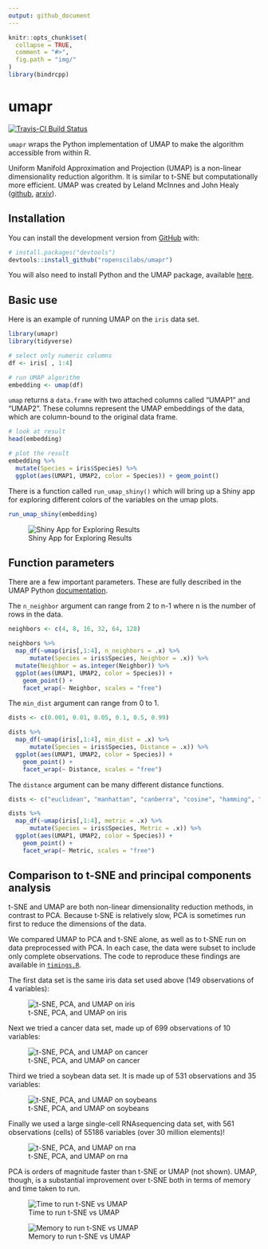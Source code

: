 ```yaml
---
output: github_document
---
```


<!-- README.md is generated from README.Rmd. Please edit that file -->

```r
knitr::opts_chunk$set(
  collapse = TRUE,
  comment = "#>",
  fig.path = "img/"
)
library(bindrcpp)
```

# umapr

[![Travis-CI Build Status](https://travis-ci.org/ropenscilabs/umapr.svg?branch=master)](https://travis-ci.org/ropenscilabs/umapr)

`umapr` wraps the Python implementation of UMAP to make the algorithm accessible from within R. 

Uniform Manifold Approximation and Projection (UMAP) is a non-linear dimensionality reduction algorithm. It is similar to t-SNE but computationally more efficient. UMAP was created by Leland McInnes and John Healy ([github](https://github.com/lmcinnes/umap), [arxiv](https://arxiv.org/abs/1802.03426)). 

## Installation

You can install the development version from [GitHub](https://github.com/) with:

``` r
# install.packages("devtools")
devtools::install_github("ropenscilabs/umapr")
```

You will also need to install Python and the UMAP package, available [here](https://github.com/lmcinnes/umap).

## Basic use

Here is an example of running UMAP on the `iris` data set. 

```r
library(umapr)
library(tidyverse)

# select only numeric columns
df <- iris[ , 1:4]

# run UMAP algorithm
embedding <- umap(df)
```

`umap` returns a `data.frame` with two attached columns called "UMAP1" and "UMAP2". These columns represent the UMAP embeddings of the data, which are column-bound to the original data frame. 

```r
# look at result
head(embedding)

# plot the result
embedding %>% 
  mutate(Species = iris$Species) %>%
  ggplot(aes(UMAP1, UMAP2, color = Species)) + geom_point()
```

There is a function called `run_umap_shiny()` which will bring up a Shiny app for exploring different colors of the variables on the umap plots.

```r
run_umap_shiny(embedding)
```

![Shiny App for Exploring Results](img/shiny.png)

## Function parameters

There are a few important parameters. These are fully described in the UMAP Python [documentation](https://github.com/lmcinnes/umap/blob/bf1c3e5c89ea393c9de10bd66c5e3d9bc30588ee/notebooks/UMAP%20usage%20and%20parameters.ipynb). 

The `n_neighbor` argument can range from 2 to n-1 where n is the number of rows in the data.
 
```r
neighbors <- c(4, 8, 16, 32, 64, 128)

neighbors %>% 
  map_df(~umap(iris[,1:4], n_neighbors = .x) %>% 
      mutate(Species = iris$Species, Neighbor = .x)) %>% 
  mutate(Neighbor = as.integer(Neighbor)) %>% 
  ggplot(aes(UMAP1, UMAP2, color = Species)) + 
    geom_point() + 
    facet_wrap(~ Neighbor, scales = "free")
```

The `min_dist` argument can range from 0 to 1. 

```r
dists <- c(0.001, 0.01, 0.05, 0.1, 0.5, 0.99)

dists %>% 
  map_df(~umap(iris[,1:4], min_dist = .x) %>% 
      mutate(Species = iris$Species, Distance = .x)) %>% 
  ggplot(aes(UMAP1, UMAP2, color = Species)) + 
    geom_point() + 
    facet_wrap(~ Distance, scales = "free")
```

The `distance` argument can be many different distance functions. 

```r
dists <- c("euclidean", "manhattan", "canberra", "cosine", "hamming", "dice")

dists %>% 
  map_df(~umap(iris[,1:4], metric = .x) %>% 
      mutate(Species = iris$Species, Metric = .x)) %>% 
  ggplot(aes(UMAP1, UMAP2, color = Species)) + 
    geom_point() + 
    facet_wrap(~ Metric, scales = "free")
```

## Comparison to t-SNE and principal components analysis

t-SNE and UMAP are both non-linear dimensionality reduction methods, in contrast to PCA. Because t-SNE is relatively slow, PCA is sometimes run first to reduce the dimensions of the data. 

We compared UMAP to PCA and t-SNE alone, as well as to t-SNE run on data preprocessed with PCA. In each case, the data were subset to include only complete observations. The code to reproduce these findings are available in [`timings.R`](timings.R). 

The first data set is the same iris data set used above (149 observations of 4 variables): 

![t-SNE, PCA, and UMAP on iris](img/multiple_algorithms_iris.png)

Next we tried a cancer data set, made up of 699 observations of 10 variables: 

![t-SNE, PCA, and UMAP on cancer](img/multiple_algorithms_cancer.png)

Third we tried a soybean data set. It is made up of 531 observations and 35 variables: 

![t-SNE, PCA, and UMAP on soybeans](img/multiple_algorithms_bean.png)

Finally we used a large single-cell RNAsequencing data set, with 561 observations (cells) of 55186 variables (over 30 million elements)! 

![t-SNE, PCA, and UMAP on rna](img/multiple_algorithms_rna.png)

PCA is orders of magnitude faster than t-SNE or UMAP (not shown). UMAP, though, is a substantial improvement over t-SNE both in terms of memory and time taken to run. 

![Time to run t-SNE vs UMAP](img/multiple_algorithms_time.png)

![Memory to run t-SNE vs UMAP](img/multiple_algorithms_memory.png)
